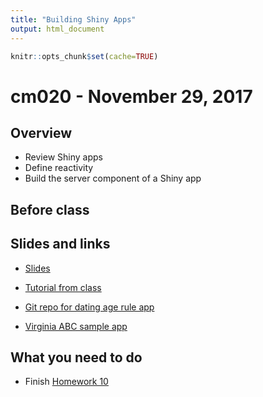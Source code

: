 ```yaml
---
title: "Building Shiny Apps"
output: html_document
---
```


```r
knitr::opts_chunk$set(cache=TRUE)
```

# cm020 - November 29, 2017

## Overview

* Review Shiny apps
* Define reactivity
* Build the server component of a Shiny app

## Before class

## Slides and links

* [Slides](extras/cm019_slides.html)
* [Tutorial from class](shiny001_abc.html)

* [Git repo for dating age rule app](https://github.com/bensoltoff/age-rule)
* [Virginia ABC sample app](https://bensoltoff.shinyapps.io/cfss-abc/)

## What you need to do

* Finish [Homework 10](hw10-shiny.html)
